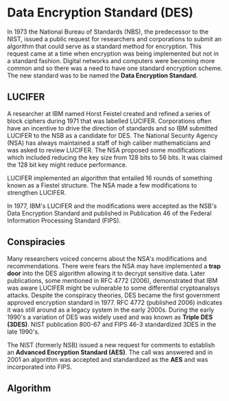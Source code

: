 # Data Encryption Standard (DES)

In 1973 the National Bureau of Standards (NBS), the predecessor to the NIST, issued a public request for researchers and corporations to submit an algorithm that could serve as a standard method for encryption.  This request came at a time when encryption was being implemented but not in a standard fashion.  Digital networks and computers were becoming more common and so there was a need to have one standard encryption scheme.  The new standard was to be named the **Data Encryption Standard**.

## LUCIFER

A researcher at IBM named Horst Feistel created and refined a series of block ciphers during 1971 that was labelled LUCIFER.  Corporations often have an incentive to drive the direction of standards and so IBM submitted LUCIFER to the NSB as a candidate for DES.  The National Security Agency (NSA) has always maintained a staff of high caliber mathematicians and was asked to review LUCIFER.  The NSA proposed some modifications which included reducing the key size from 128 bits to 56 bits.  It was claimed the 128 bit key might reduce performance.  

LUCIFER implemented an algorithm that entailed 16 rounds of something known as a Fiestel structure.  The NSA made a few modifications to strengthen LUCIFER.  

In 1977, IBM's LUCIFER and the modifications were accepted as the NSB's Data Encryption Standard and published in Publication 46 of the Federal Information Processing Standard (FIPS).

## Conspiracies

Many researchers voiced concerns about the NSA's modifications and recommendations.  There were fears the NSA may have implemented a **trap door** into the DES algorithm allowing it to decrypt sensitive data.  Later publications, some mentioned in RFC 4772 (2006), demonstrated that IBM was aware LUCIFER might be vulnerable to some differential cryptoanalsys attacks.  Despite the conspiracy theories, DES became the first government approved encryption standard in 1977.  RFC 4772 (published 2006) indicates it was still around as a legacy system in the early 2000s.  During the early 1990's a variation of DES was widely used and was known as **Triple DES (3DES)**.  NIST publication 800-67 and FIPS 46-3 standardized 3DES in the late 1990's.  

The NIST (formerly NSB) issued a new request for comments to establish an **Advanced Encryption Standard (AES)**.  The call was answered and in 2001 an algorithm was accepted and standardized as the **AES** and was incorporated into FIPS.

## Algorithm 

